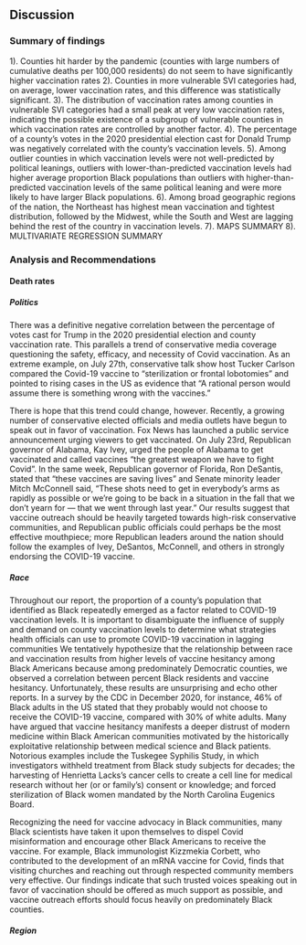 ## Discussion
### Summary of findings

1). Counties hit harder by the pandemic (counties with large numbers of cumulative deaths per 100,000 residents) do not seem to have significantly higher vaccination rates
2). Counties in more vulnerable SVI categories had, on average, lower vaccination rates, and this difference was statistically significant.
3). The distribution of vaccination rates among counties in vulnerable SVI categories had a small peak at very low vaccination rates, indicating the possible existence of a subgroup of vulnerable counties in which vaccination rates are controlled by another factor.
4). The percentage of a county's votes in the 2020 presidential election cast for Donald Trump was negatively correlated with the county's vaccination levels.
5). Among outlier counties in which vaccination levels were not well-predicted by political leanings, outliers with lower-than-predicted vaccination levels had higher average proportion Black populations than outliers with higher-than-predicted vaccination levels of the same political leaning and were more likely to have larger Black populations.
6). Among broad geographic regions of the nation, the Northeast has highest mean vaccination and tightest distribution, followed by the Midwest, while the South and West are lagging behind the rest of the country in vaccination levels.
7). MAPS SUMMARY
8). MULTIVARIATE REGRESSION SUMMARY


### Analysis and Recommendations

#### Death rates
##### Politics
There was a definitive negative correlation between the percentage of votes cast for Trump in the 2020 presidential election and county vaccination rate. This parallels a trend of conservative media coverage questioning the safety, efficacy, and necessity of Covid vaccination. As an extreme example, on July 27th, conservative talk show host Tucker Carlson compared the Covid-19 vaccine to "sterilization or frontal lobotomies" and pointed to rising cases in the US as evidence that “A rational person would assume there is something wrong with the vaccines."

There is hope that this trend could change, however. Recently, a growing number of conservative elected officials and media outlets have begun to speak out in favor of vaccination. Fox News has launched a public service announcement urging viewers to get vaccinated. On July 23rd, Republican governor of Alabama, Kay Ivey, urged the people of Alabama to get vaccinated and called vaccines "the greatest weapon we have to fight Covid". In the same week, Republican governor of Florida, Ron DeSantis, stated that "these vaccines are saving lives" and Senate minority leader Mitch McConnell said, “These shots need to get in everybody’s arms as rapidly as possible or we're going to be back in a situation in the fall that we don’t yearn for — that we went through last year.” Our results suggest that vaccine outreach should be heavily targeted towards high-risk conservative communities, and Republican public officials could perhaps be the most effective mouthpiece; more Republican leaders around the nation should follow the examples of Ivey, DeSantos, McConnell, and others in strongly endorsing the COVID-19 vaccine. 

##### Race
Throughout our report, the proportion of a county's population that identified as Black repeatedly emerged as a factor related to COVID-19 vaccination levels. It is important to disambiguate the influence of supply and demand on county vaccination levels to determine what strategies health officials can use to promote COVID-19 vaccination in lagging communities  We tentatively hypothesize that the relationship between race and vaccination results from higher levels of vaccine hesitancy among Black Americans because among predominately Democratic counties, we observed a correlation between percent Black residents and vaccine hesitancy. Unfortunately, these results are unsurprising and echo other reports. In a survey by the CDC in December 2020, for instance, 46% of Black adults in the US stated that they probably would not choose to receive the COVID-19 vaccine, compared with 30% of white adults. Many have argued that vaccine hesitancy manifests a deeper distrust of modern medicine within Black American communities motivated by the historically exploitative relationship between medical science and Black patients. Notorious examples include the Tuskegee Syphilis Study, in which investigators withheld treatment from Black study subjects for decades; the harvesting of Henrietta Lacks's cancer cells to create a cell line for medical research without her (or or family's) consent or knowledge; and forced sterilization of Black women mandated by the North Carolina Eugenics Board. 

Recognizing the need for vaccine advocacy in Black communities, many Black scientists have taken it upon themselves to dispel Covid misinformation and encourage other Black Americans to receive the vaccine. For example, Black immunologist Kizzmekia Corbett, who contributed to the development of an mRNA vaccine for Covid, finds that visiting churches and reaching out through respected community members very effective. Our findings indicate that such trusted voices speaking out in favor of vaccination should be offered as much support as possible, and vaccine outreach efforts should focus heavily on predominately Black counties.

##### Region